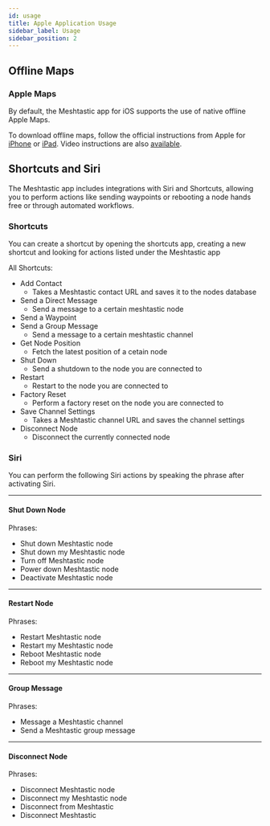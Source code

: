 ```yaml
---
id: usage
title: Apple Application Usage
sidebar_label: Usage
sidebar_position: 2
---
```


## Offline Maps

### Apple Maps

By default, the Meshtastic app for iOS supports the use of native offline Apple Maps.

To download offline maps, follow the official instructions from Apple for [iPhone](https://support.apple.com/en-gb/105084) or [iPad](https://support.apple.com/en-gb/guide/ipad/ipadc6e7e4d7/ipados). Video instructions are also [available](https://youtube.com/watch?v=L260qixQrYs).

## Shortcuts and Siri

The Meshtastic app includes integrations with Siri and Shortcuts, allowing you to perform actions like sending waypoints or rebooting a node hands free or through automated workflows.

### Shortcuts

You can create a shortcut by opening the shortcuts app, creating a new shortcut and looking for actions listed under the Meshtastic app

All Shortcuts:

- Add Contact
    - Takes a Meshtastic contact URL and saves it to the nodes database
- Send a Direct Message
    - Send a message to a certain meshtastic node
- Send a Waypoint
- Send a Group Message
    - Send a message to a certain meshtastic channel
- Get Node Position
    - Fetch the latest position of a cetain node
- Shut Down
    - Send a shutdown to the node you are connected to
- Restart
    - Restart to the node you are connected to
- Factory Reset
    - Perform a factory reset on the node you are connected to
- Save Channel Settings
    - Takes a Meshtastic channel URL and saves the channel settings
- Disconnect Node
    - Disconnect the currently connected node

### Siri

You can perform the following Siri actions by speaking the phrase after activating Siri.

---

#### Shut Down Node

Phrases:
- Shut down Meshtastic node
- Shut down my Meshtastic node
- Turn off Meshtastic node
- Power down Meshtastic node
- Deactivate Meshtastic node

---

#### Restart Node

Phrases:
- Restart Meshtastic node
- Restart my Meshtastic node
- Reboot Meshtastic node
- Reboot my Meshtastic node

---

#### Group Message

Phrases:
- Message a Meshtastic channel
- Send a Meshtastic group message

---

#### Disconnect Node

Phrases:
- Disconnect Meshtastic node
- Disconnect my Meshtastic node
- Disconnect from Meshtastic
- Disconnect Meshtastic


